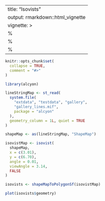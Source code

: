<!--
SPDX-FileCopyrightText: 2024 Petros Koutsolampros

SPDX-License-Identifier: GPL-3.0-only
-->

---
title: "Isovists"
output: rmarkdown::html_vignette
vignette: >
  %\VignetteIndexEntry{Isovists}
  %\VignetteEngine{knitr::rmarkdown}
  %\VignetteEncoding{UTF-8}
---

```r
knitr::opts_chunk$set(
  collapse = TRUE,
  comment = "#>"
)
```

```r
library(alcyon)

lineStringMap <- st_read(
  system.file(
    "extdata", "testdata", "gallery",
    "gallery_lines.mif",
    package = "alcyon"
  ),
  geometry_column = 1L, quiet = TRUE
)

shapeMap <- as(lineStringMap, "ShapeMap")
```


```r
isovistMap <- isovist(
  shapeMap,
  x = c(3.01),
  y = c(6.70),
  angle = 0.01,
  viewAngle = 3.14,
  FALSE
)

isovists <- shapeMapToPolygonSf(isovistMap)
```

```r
plot(isovists$geometry)
```


